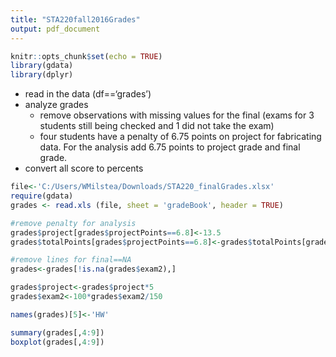 ```yaml
---
title: "STA220fall2016Grades"
output: pdf_document
---
```


```r
knitr::opts_chunk$set(echo = TRUE)
library(gdata)
library(dplyr)
```

* read in the data (df=='grades')
* analyze grades
    - remove observations with missing values for the final (exams for 3 students still being checked and 1 did not take the exam)
    - four students have a penalty of 6.75 points on project for fabricating data.  For the analysis add 6.75 points to project grade and final grade.
* convert all score to percents

```r
file<-'C:/Users/WMilstea/Downloads/STA220_finalGrades.xlsx'
require(gdata)
grades <- read.xls (file, sheet = 'gradeBook', header = TRUE)

#remove penalty for analysis
grades$project[grades$projectPoints==6.8]<-13.5
grades$totalPoints[grades$projectPoints==6.8]<-grades$totalPoints[grades$projectPoints==6.8]+6.75

#remove lines for final==NA
grades<-grades[!is.na(grades$exam2),]

grades$project<-grades$project*5
grades$exam2<-100*grades$exam2/150

names(grades)[5]<-'HW'
```

```r
summary(grades[,4:9])
boxplot(grades[,4:9])


```
